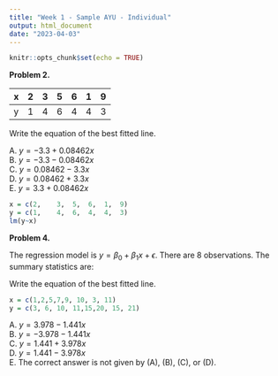 ```yaml
---
title: "Week 1 - Sample AYU - Individual"
output: html_document
date: "2023-04-03"
---
```


```r
knitr::opts_chunk$set(echo = TRUE)
```



**Problem 2.**

| x | 2 | 3 | 5 | 6 | 1 | 9 |
|:---|:---|:---|:---|:---|:---|:---|
| y | 1 | 4 | 6 | 4 | 4 | 3 |

Write the equation of the best fitted line.

A. $y = -3.3 + 0.08462x$ \
B. $y = -3.3 - 0.08462x$ \
C. $y = 0.08462 - 3.3x$ \
D. $y = 0.08462 + 3.3x$ \
E. $y = 3.3 + 0.08462x$

```r
x = c(2,	3,	5,	6,	1,	9)
y = c(1,	4,	6,	4,	4,	3)
lm(y~x)
```

**Problem 4.** 

The regression model is $y=\beta_0 + \beta_1x+\epsilon$. There are 8 observations. The summary statistics are: 
\begin{align} 
\bar{y} &= 12.625, \\
\bar{x}&=6,  \\
\sum x_i^2 &= 390, \\ 
\sum x_iy_i &= 753, \\
\sum y_i^2 &= 1557
\end{align}

Write the equation of the best fitted line.

```r
x = c(1,2,5,7,9, 10, 3, 11)
y = c(3, 6, 10, 11,15,20, 15, 21)
```

A. $y = 3.978-1.441x$ \
B. $y = -3.978-1.441x$ \
C. $y = 1.441+3.978x$ \
D. $y = 1.441-3.978x$ \
E. The correct answer is not given by (A), (B), (C), or (D).



